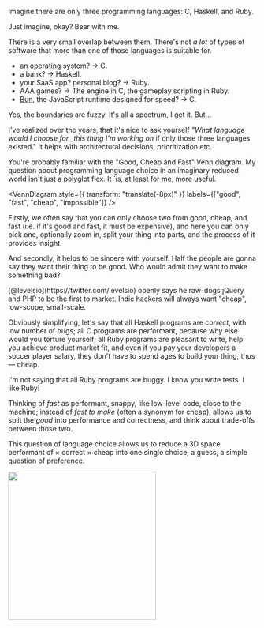 Imagine there are only three programming languages: C, Haskell, and Ruby.

<aside>Just imagine, okay? Bear with me.</aside>

There is a very small overlap between them. There's not _a lot_ of types of
software that more than one of those languages is suitable for.

- an operating system? -> C.
- a bank? -> Haskell.
- your SaaS app? personal blog? -> Ruby.
- AAA games? -> The engine in C, the gameplay scripting in Ruby.
- [Bun](https://bun.sh/), the JavaScript runtime designed for speed? -> C.

Yes, the boundaries are fuzzy. It's all a spectrum, I get it. But...

I've realized over the years, that it's nice to ask yourself _"What language
would I choose for \_this thing I'm working on_ if only those three languages
existed." It helps with architectural decisions, prioritization etc.

You're probably familiar with the "Good, Cheap and Fast" Venn diagram. My
question about programming language choice in an imaginary reduced world isn't
just a polyglot flex. It `is, at least for me, more useful.


<VennDiagram
  style={{ transform: "translate(-8px)" }}
  labels={["good", "fast", "cheap", "impossible"]}
/>

Firstly, we often say that you can only choose two from good, cheap, and fast
(i.e. if it's good and fast, it must be expensive), and here you can only pick
one, optionally zoom in, split your thing into parts, and the process of it
provides insight.

And secondly, it helps to be sincere with yourself. Half the people are gonna
say they want their thing to be good. Who would admit they want to make
something bad?

<aside>
  [@levelsio](https://twitter.com/levelsio) openly says he raw-dogs jQuery and
  PHP to be the first to market. Indie hackers will always want "cheap",
  low-scope, small-scale.
</aside>

Obviously simplifying, let's say that all Haskell programs are _correct_, with
low number of bugs; all C programs are performant, because why else would you
torture yourself; all Ruby programs are pleasant to write, help you achieve
product market fit, and even if you pay your developers a soccer player salary,
they don't have to spend ages to build your thing, thus — cheap.

<aside>
  I'm not saying that all Ruby programs are buggy. I know you write tests. I
  like Ruby!
</aside>

Thinking of _fast_ as performant, snappy, like low-level code, close to the
machine; instead of _fast to make_ (often a synonym for cheap), allows us to
split the _good_ into performance and correctness, and think about trade-offs
between those two.

This question of language choice allows us to reduce a 3D space performant of ×
correct × cheap into one single choice, a guess, a simple question of
preference.

<div class="flex justify-center">
  <Image
    src="/content/three-types-of-software/sphere.png"
    width="300px"
    aspectRatio={1}
  />
</div>
